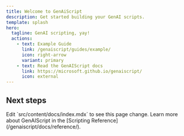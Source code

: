```yaml
---
title: Welcome to GenAiScript
description: Get started building your GenAI scripts.
template: splash
hero:
  tagline: GenAI scripting, yay!
  actions:
    - text: Example Guide
      link: /genaiscript/guides/example/
      icon: right-arrow
      variant: primary
    - text: Read the GenAIScript docs
      link: https://microsoft.github.io/genaiscript/
      icon: external
---
```



## Next steps

<CardGrid stagger>
	<Card title="Update content" icon="pencil">
		Edit `src/content/docs/index.mdx` to see this page change.
	</Card>
	<Card title="Scripting Reference" icon="open-book">
		Learn more about GenAIScript in the [Scripting Reference](/genaiscript/docs/reference/).
	</Card>
</CardGrid>
